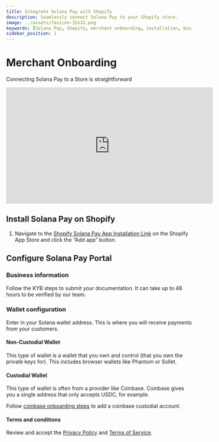 ```yaml
---
title: Integrate Solana Pay with Shopify
description: Seamlessly connect Solana Pay to your Shopify store.
image: ../assets/favicon-32x32.png
keywords: [Solana Pay, Shopify, merchant onboarding, installation, business setup, wallet configuration]
sidebar_position: 1
---
```


# Merchant Onboarding

Connecting Solana Pay to a Store is straightforward

<iframe
    width="560"
    height="315"
    src="https://www.youtube.com/embed/f1SPM8rpT-A"
    title="YouTube video player"
    frameborder="0"
    allow="accelerometer; autoplay; clipboard-write; encrypted-media; gyroscope; picture-in-picture; web-share"
    allowfullscreen
></iframe>

## Install Solana Pay on Shopify

1. Navigate to the [Shopify Solana Pay App Installation Link](https://docs.hel.io/docs/solana-pay-shopify-plugin#/) on the Shopify App Store and click the “Add app” button.

## Configure Solana Pay Portal

### Business information

Follow the KYB steps to submit your documentation. It can take up to 48 hours to be verified by our team.

### Wallet configuration

Enter in your Solana wallet address. This is where you will receive payments from your customers.

#### Non-Custodial Wallet

This type of wallet is a wallet that you own and control (that you own the private keys for). This includes browser wallets like Phantom or Sollet.

#### Custodial Wallet

This type of wallet is often from a provider like Coinbase. Coinbase gives you a single address that only accepts USDC, for example.

Follow [coinbase onboarding steps](./wallets/coinbase) to add a coinbase custodial account.

#### Terms and conditions

Review and accept the [Privacy Policy](https://merchant.solanapay.com/privacy) and [Terms of Service](https://merchant.solanapay.com/termsofservice).
